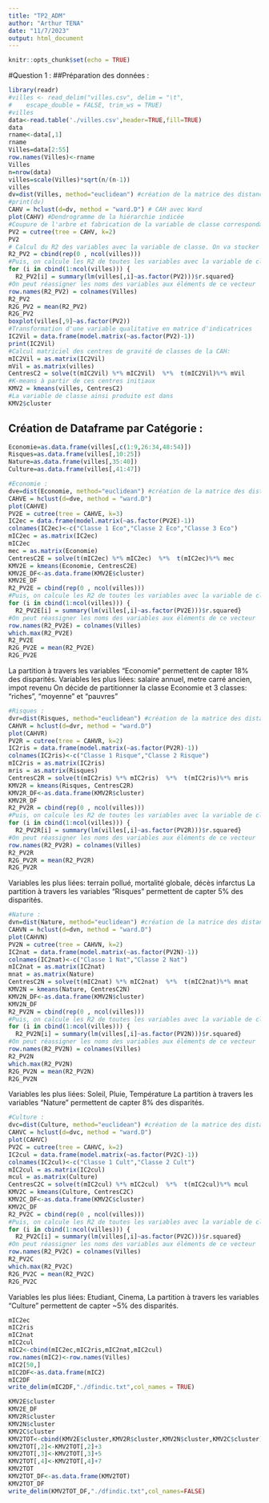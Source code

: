 ```yaml
---
title: "TP2_ADM"
author: "Arthur TENA"
date: "11/7/2023"
output: html_document
---
```


```r
knitr::opts_chunk$set(echo = TRUE)
```

#Question 1 :
##Préparation des données :

```r
library(readr)
#villes <- read_delim("villes.csv", delim = "\t", 
#    escape_double = FALSE, trim_ws = TRUE)
#villes
data<-read.table('./villes.csv',header=TRUE,fill=TRUE)
data
rname<-data[,1]
rname
Villes=data[2:55]
row.names(Villes)<-rname
Villes
n=nrow(data)
villes=scale(Villes)*sqrt(n/(n-1))
villes
dv=dist(Villes, method="euclidean") #création de la matrice des distances euclidiennes:
#print(dv)
CAHV = hclust(d=dv, method = "ward.D") # CAH avec Ward 
plot(CAHV) #Dendrogramme de la hiérarchie indicée
#Coupure de l'arbre et fabrication de la variable de classe correspondant à la partition obtenue, par exemple k=2 classes:
PV2 = cutree(tree = CAHV, k=2)
PV2
# Calcul du R2 des variables avec la variable de classe. On va stocker tous les R2 dans un seul vecteur: R2.
R2_PV2 = cbind(rep(0 , ncol(villes)))
#Puis, on calcule les R2 de toutes les variables avec la variable de classe et on met les résultats dans R2:
for (i in cbind(1:ncol(villes))) {
  R2_PV2[i] = summary(lm(villes[,i]~as.factor(PV2)))$r.squared}
#On peut réassigner les noms des variables aux éléments de ce vecteur
row.names(R2_PV2) = colnames(Villes)
R2_PV2
R2G_PV2 = mean(R2_PV2)
R2G_PV2
boxplot(villes[,9]~as.factor(PV2)) 
#Transformation d'une variable qualitative en matrice d'indicatrices
IC2Vil = data.frame(model.matrix(~as.factor(PV2)-1))
print(IC2Vil)
#Calcul matriciel des centres de gravité de classes de la CAH:
mIC2Vil = as.matrix(IC2Vil)
mVil = as.matrix(villes)
CentresC2 = solve(t(mIC2Vil) %*% mIC2Vil)  %*%  t(mIC2Vil)%*% mVil
#K-means à partir de ces centres initiaux
KMV2 = kmeans(villes, CentresC2)
#La variable de classe ainsi produite est dans
KMV2$cluster
```


## Création de Dataframe par Catégorie :

```r
Economie=as.data.frame(villes[,c(1:9,26:34,48:54)])
Risques=as.data.frame(villes[,10:25])
Nature=as.data.frame(villes[,35:40])
Culture=as.data.frame(villes[,41:47])

```

```r
#Economie :
dve=dist(Economie, method="euclidean") #création de la matrice des distances euclidiennes
CAHVE = hclust(d=dve, method = "ward.D")
plot(CAHVE)
PV2E = cutree(tree = CAHVE, k=3)
IC2ec = data.frame(model.matrix(~as.factor(PV2E)-1))
colnames(IC2ec)<-c("Classe 1 Eco","Classe 2 Eco","Classe 3 Eco")
mIC2ec = as.matrix(IC2ec)
mIC2ec
mec = as.matrix(Economie)
CentresC2E = solve(t(mIC2ec) %*% mIC2ec)  %*%  t(mIC2ec)%*% mec
KMV2E = kmeans(Economie, CentresC2E)
KMV2E_DF<-as.data.frame(KMV2E$cluster)
KMV2E_DF
R2_PV2E = cbind(rep(0 , ncol(villes)))
#Puis, on calcule les R2 de toutes les variables avec la variable de classe et on met les résultats dans R2:
for (i in cbind(1:ncol(villes))) {
  R2_PV2E[i] = summary(lm(villes[,i]~as.factor(PV2E)))$r.squared}
#On peut réassigner les noms des variables aux éléments de ce vecteur
row.names(R2_PV2E) = colnames(Villes)
which.max(R2_PV2E)
R2_PV2E
R2G_PV2E = mean(R2_PV2E)
R2G_PV2E

```
La partition à travers les variables "Economie" permettent de capter 18% des disparités.
Variables les plus liées: salaire annuel, metre carré ancien, impot revenu
On décide de partitionner la classe Economie et 3 classes: "riches", "moyenne" et "pauvres"


```r
#Risques :
dvr=dist(Risques, method="euclidean") #création de la matrice des distances euclidiennes
CAHVR = hclust(d=dvr, method = "ward.D")
plot(CAHVR)
PV2R = cutree(tree = CAHVR, k=2)
IC2ris = data.frame(model.matrix(~as.factor(PV2R)-1))
colnames(IC2ris)<-c("Classe 1 Risque","Classe 2 Risque")
mIC2ris = as.matrix(IC2ris)
mris = as.matrix(Risques)
CentresC2R = solve(t(mIC2ris) %*% mIC2ris)  %*%  t(mIC2ris)%*% mris
KMV2R = kmeans(Risques, CentresC2R)
KMV2R_DF<-as.data.frame(KMV2R$cluster)
KMV2R_DF
R2_PV2R = cbind(rep(0 , ncol(villes)))
#Puis, on calcule les R2 de toutes les variables avec la variable de classe et on met les résultats dans R2:
for (i in cbind(1:ncol(villes))) {
  R2_PV2R[i] = summary(lm(villes[,i]~as.factor(PV2R)))$r.squared}
#On peut réassigner les noms des variables aux éléments de ce vecteur
row.names(R2_PV2R) = colnames(Villes)
R2_PV2R
R2G_PV2R = mean(R2_PV2R)
R2G_PV2R

```

Variables les plus liées: terrain pollué, mortalité globale, décès infarctus
La partition à travers les variables "Risques" permettent de capter 5% des disparités.



```r
#Nature :
dvn=dist(Nature, method="euclidean") #création de la matrice des distances euclidiennes
CAHVN = hclust(d=dvn, method = "ward.D")
plot(CAHVN)
PV2N = cutree(tree = CAHVN, k=2)
IC2nat = data.frame(model.matrix(~as.factor(PV2N)-1))
colnames(IC2nat)<-c("Classe 1 Nat","Classe 2 Nat")
mIC2nat = as.matrix(IC2nat)
mnat = as.matrix(Nature)
CentresC2N = solve(t(mIC2nat) %*% mIC2nat)  %*%  t(mIC2nat)%*% mnat
KMV2N = kmeans(Nature, CentresC2N)
KMV2N_DF<-as.data.frame(KMV2N$cluster)
KMV2N_DF
R2_PV2N = cbind(rep(0 , ncol(villes)))
#Puis, on calcule les R2 de toutes les variables avec la variable de classe et on met les résultats dans R2:
for (i in cbind(1:ncol(villes))) {
  R2_PV2N[i] = summary(lm(villes[,i]~as.factor(PV2N)))$r.squared}
#On peut réassigner les noms des variables aux éléments de ce vecteur
row.names(R2_PV2N) = colnames(Villes)
R2_PV2N
which.max(R2_PV2N)
R2G_PV2N = mean(R2_PV2N)
R2G_PV2N

```

Variables les plus liées: Soleil, Pluie, Température
La partition à travers les variables "Nature" permettent de capter 8% des disparités.


```r
#Culture :
dvc=dist(Culture, method="euclidean") #création de la matrice des distances euclidiennes
CAHVC = hclust(d=dvc, method = "ward.D")
plot(CAHVC)
PV2C = cutree(tree = CAHVC, k=2)
IC2cul = data.frame(model.matrix(~as.factor(PV2C)-1))
colnames(IC2cul)<-c("Classe 1 Cult","Classe 2 Cult")
mIC2cul = as.matrix(IC2cul)
mcul = as.matrix(Culture)
CentresC2C = solve(t(mIC2cul) %*% mIC2cul)  %*%  t(mIC2cul)%*% mcul
KMV2C = kmeans(Culture, CentresC2C)
KMV2C_DF<-as.data.frame(KMV2C$cluster)
KMV2C_DF
R2_PV2C = cbind(rep(0 , ncol(villes)))
#Puis, on calcule les R2 de toutes les variables avec la variable de classe et on met les résultats dans R2:
for (i in cbind(1:ncol(villes))) {
  R2_PV2C[i] = summary(lm(villes[,i]~as.factor(PV2C)))$r.squared}
#On peut réassigner les noms des variables aux éléments de ce vecteur
row.names(R2_PV2C) = colnames(Villes)
R2_PV2C
which.max(R2_PV2C)
R2G_PV2C = mean(R2_PV2C)
R2G_PV2C
```

Variables les plus liées: Etudiant, Cinema,
La partition à travers les variables "Culture" permettent de capter ~5% des disparités.


```r
mIC2ec
mIC2ris
mIC2nat
mIC2cul
mIC2<-cbind(mIC2ec,mIC2ris,mIC2nat,mIC2cul)
row.names(mIC2)<-row.names(Villes)
mIC2[50,]
mIC2DF<-as.data.frame(mIC2)
mIC2DF
write_delim(mIC2DF,"./dfindic.txt",col_names = TRUE)
```

```r
KMV2E$cluster
KMV2E_DF
KMV2R$cluster
KMV2N$cluster
KMV2C$cluster
KMV2TOT<-cbind(KMV2E$cluster,KMV2R$cluster,KMV2N$cluster,KMV2C$cluster)
KMV2TOT[,2]<-KMV2TOT[,2]+3
KMV2TOT[,3]<-KMV2TOT[,3]+5
KMV2TOT[,4]<-KMV2TOT[,4]+7
KMV2TOT
KMV2TOT_DF<-as.data.frame(KMV2TOT)
KMV2TOT_DF
write_delim(KMV2TOT_DF,"./dfindic.txt",col_names=FALSE)
```






